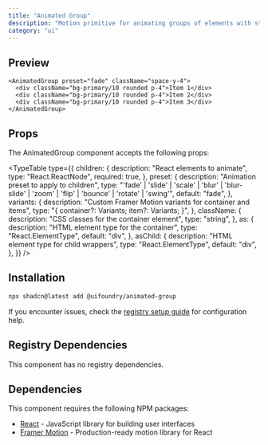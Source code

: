 ```yaml
---
title: "Animated Group"
description: "Motion primitive for animating groups of elements with staggered effects"
category: "ui"
---
```


## Preview

```tsx
<AnimatedGroup preset="fade" className="space-y-4">
  <div className="bg-primary/10 rounded p-4">Item 1</div>
  <div className="bg-primary/10 rounded p-4">Item 2</div>
  <div className="bg-primary/10 rounded p-4">Item 3</div>
</AnimatedGroup>
```

## Props

The AnimatedGroup component accepts the following props:

<TypeTable
  type={{
    children: {
      description: "React elements to animate",
      type: "React.ReactNode",
      required: true,
    },
    preset: {
      description: "Animation preset to apply to children",
      type: "'fade' | 'slide' | 'scale' | 'blur' | 'blur-slide' | 'zoom' | 'flip' | 'bounce' | 'rotate' | 'swing'",
      default: "fade",
    },
    variants: {
      description: "Custom Framer Motion variants for container and items",
      type: "{ container?: Variants; item?: Variants; }",
    },
    className: {
      description: "CSS classes for the container element",
      type: "string",
    },
    as: {
      description: "HTML element type for the container",
      type: "React.ElementType",
      default: "div",
    },
    asChild: {
      description: "HTML element type for child wrappers",
      type: "React.ElementType",
      default: "div",
    },
  }}
/>

## Installation

```bash
npx shadcn@latest add @uifoundry/animated-group
```

If you encounter issues, check the [registry setup guide](/docs/registry-setup) for configuration help.

## Registry Dependencies

This component has no registry dependencies.

## Dependencies

This component requires the following NPM packages:

- [React](https://github.com/facebook/react) - JavaScript library for building user interfaces
- [Framer Motion](https://github.com/framer/motion) - Production-ready motion library for React
